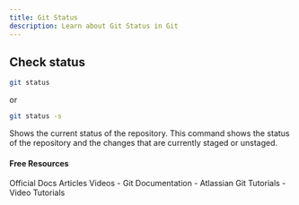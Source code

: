 ```yaml
---
title: Git Status
description: Learn about Git Status in Git
---
```


## Check status
```sh
git status
```
or
```sh
git status -s
```

Shows the current status of the repository. This command
shows the status of the repository and the changes that are
currently staged or unstaged.

#### Free Resources

<Tabs defaultValue="official">
<TabsList>
<TabsTrigger value="official">Official Docs</TabsTrigger>
<TabsTrigger value="article">Articles</TabsTrigger>
<TabsTrigger value="video">Videos</TabsTrigger>
</TabsList>

<TabsContent value="official">
- <Link href="https://git-scm.com/docs">Git Documentation</Link>
</TabsContent>
<TabsContent value="article">
- <Link href="https://www.atlassian.com/git/tutorials">Atlassian Git Tutorials</Link>
</TabsContent>
<TabsContent value="video">
- <Link href="https://www.youtube.com/results?search_query=git+git-status+tutorial">Video Tutorials</Link>
</TabsContent>
</Tabs>

<Outlet path="2-git-basics/commands/git-status" />
